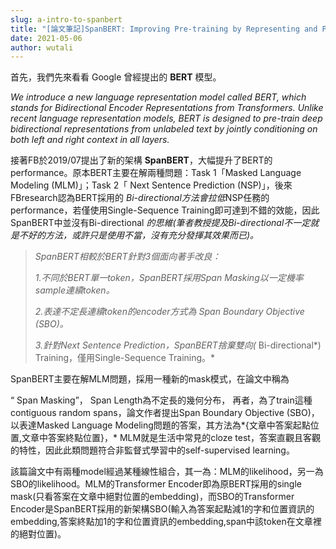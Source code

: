 ```yaml
---
slug: a-intro-to-spanbert
title: "[論文筆記]SpanBERT: Improving Pre-training by Representing and Predicting Spans"
date: 2021-05-06
author: wutali
---
```

<!--StartFragment-->

首先，我們先來看看 Google 曾經提出的 **BERT** 模型。

*We introduce a new language representation model called BERT, which stands for Bidirectional Encoder Representations from Transformers. Unlike recent language representation models, BERT is designed to pre-train deep bidirectional representations from unlabeled text by jointly conditioning on both left and right context in all layers.*

接著FB於2019/07提出了新的架構 **SpanBERT**，大幅提升了BERT的 performance。原本BERT主要在解兩種問題：Task 1「Masked Language Modeling (MLM)」；Task 2「 Next Sentence Prediction (NSP)」，後來FBresearch認為BERT採用的 *Bi-directional方法會拉低*NSP任務的performance，若僅使用Single-Sequence Training即可達到不錯的效能，因此SpanBERT中並沒有Bi-directional *的思維(筆者教授提及Bi-directional不一定就是不好的方法，或許只是使用不當，沒有充分發揮其效果而已)。*

> *SpanBERT相較於BERT針對3個面向著手改良：*
>
> *1.不同於BERT單一token，SpanBERT採用Span Masking以一定機率sample連續token。*
>
> *2.表達不定長連續token的encoder方式為 Span Boundary Objective (SBO)。*
>
> *3.針對Next Sentence Prediction，SpanBERT捨棄雙向(* Bi-directional*) Training，僅用Single-Sequence Training。*

SpanBERT主要在解MLM問題，採用一種新的mask模式，在論文中稱為

“ Span Masking”， Span Length為不定長的幾何分布， 再者，為了train這種 contiguous random spans，論文作者提出Span Boundary Objective (SBO)，以表達Masked Language Modeling問題的答案，其方法為*{文章中答案起點位置,文章中答案終點位置}，* MLM就是生活中常見的cloze test，答案直觀且客觀的特性，因此此類問題符合非監督式學習中的self-supervised learning。

該篇論文中有兩種model經過某種線性組合，其一為：MLM的likelihood，另一為SBO的likelihood。MLM的Transformer Encoder即為原BERT採用的single mask(只看答案在文章中絕對位置的embedding)，而SBO的Transformer Encoder是SpanBERT採用的新架構SBO(輸入為答案起點減1的字和位置資訊的embedding,答案終點加1的字和位置資訊的embedding,span中該token在文章裡的絕對位置)。

<!--EndFragment-->